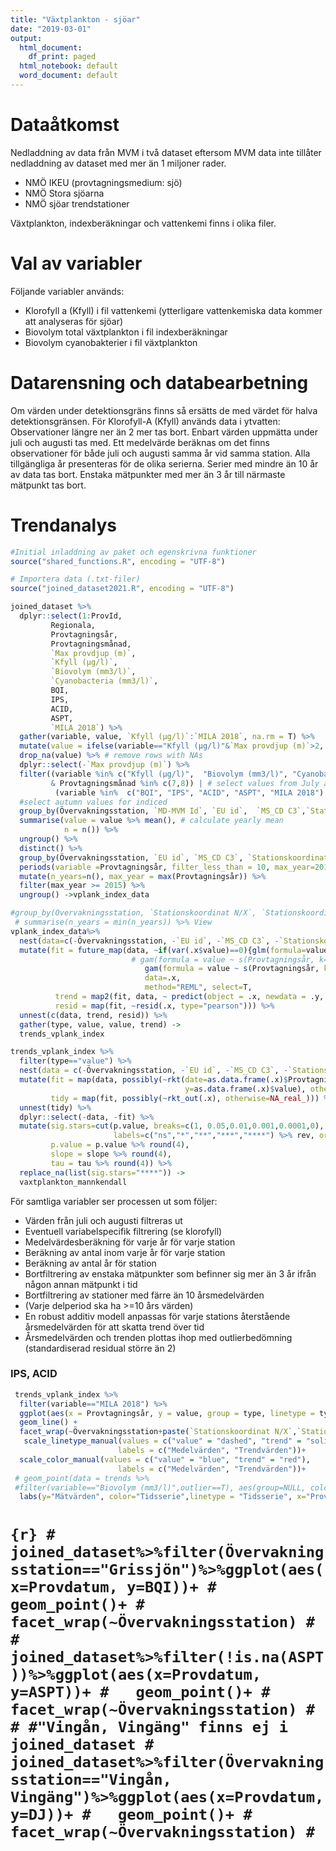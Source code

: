 ---
title: "Växtplankton - sjöar"
date: "2019-03-01"
output:
  html_document:
    df_print: paged
  html_notebook: default
  word_document: default
---

# Dataåtkomst

Nedladdning av data från MVM i två dataset eftersom MVM data inte tillåter nedladdning av dataset med mer än 1 miljoner rader. 

* NMÖ IKEU (provtagningsmedium: sjö)
* NMÖ Stora sjöarna
* NMÖ sjöar trendstationer

Växtplankton, indexberäkningar och vattenkemi finns i olika filer.

# Val av variabler
Följande variabler används:

*	Klorofyll a (Kfyll) i fil vattenkemi (ytterligare vattenkemiska data kommer att analyseras för sjöar)
*	Biovolym total växtplankton i fil indexberäkningar
*	Biovolym cyanobakterier i fil växtplankton

# Datarensning och databearbetning
Om värden under detektionsgräns finns så ersätts de med värdet för halva detektionsgränsen.
För Klorofyll-A (Kfyll) används data i ytvatten: Observationer längre ner än 2 mer tas bort. 
Enbart värden uppmätta under juli och augusti tas med. Ett medelvärde beräknas om det finns observationer för både juli och augusti samma år vid samma station. 
Alla tillgängliga år presenteras för de olika serierna.
Serier med mindre än 10 år av data tas bort. Enstaka mätpunkter med mer än 3 år till närmaste mätpunkt tas bort.

# Trendanalys

```{r include=FALSE}
#Initial inladdning av paket och egenskrivna funktioner
source("shared_functions.R", encoding = "UTF-8")
```

```{r include=FALSE}
# Importera data (.txt-filer)
source("joined_dataset2021.R", encoding = "UTF-8")
```





```{r include=FALSE}
joined_dataset %>% 
  dplyr::select(1:ProvId, 
         Regionala, 
         Provtagningsår, 
         Provtagningsmånad,
         `Max provdjup (m)`, 
         `Kfyll (µg/l)`,
         `Biovolym (mm3/l)`,
         `Cyanobacteria (mm3/l)`,
         BQI,
         IPS,
         ACID, 
         ASPT,
         `MILA 2018`) %>% 
  gather(variable, value, `Kfyll (µg/l)`:`MILA 2018`, na.rm = T) %>% 
  mutate(value = ifelse(variable=="Kfyll (µg/l)"&`Max provdjup (m)`>2, NA_real_, value)) %>% # set Kfyll values for maximum sample depth more than 2 meter to NA
  drop_na(value) %>% # remove rows with NAs
  dplyr::select(-`Max provdjup (m)`) %>% 
  filter((variable %in% c("Kfyll (µg/l)",  "Biovolym (mm3/l)", "Cyanobacteria (mm3/l)")
         & Provtagningsmånad %in% c(7,8)) | # select values from July and August 
          (variable %in%  c("BQI", "IPS", "ACID", "ASPT", "MILA 2018") & Provtagningsmånad %in% c(9,10,11)))%>%
  #select autumn values for indiced
  group_by(Övervakningsstation, `MD-MVM Id`, `EU id`,  `MS_CD C3`,`Stationskoordinat N/X`, `Stationskoordinat E/Y`, Provtagningsår, variable, Regionala) %>% 
  summarise(value = value %>% mean(), # calculate yearly mean
            n = n()) %>% 
  ungroup() %>% 
  distinct() %>% 
  group_by(Övervakningsstation, `EU id`, `MS_CD C3`, `Stationskoordinat N/X`, `Stationskoordinat E/Y`, variable) %>% 
  periods(variable =Provtagningsår, filter_less_than = 10, max_year=2017) %>%
  mutate(n_years=n(), max_year = max(Provtagningsår)) %>%
  filter(max_year >= 2015) %>% 
  ungroup() ->vplank_index_data
```


```{r include=FALSE}
#group_by(Övervakningsstation, `Stationskoordinat N/X`, `Stationskoordinat E/Y`, variable, Regionala)# %>%
 # summarise(n_years = min(n_years)) %>% View
vplank_index_data%>%
  nest(data=c(-Övervakningsstation, -`EU id`, -`MS_CD C3`, -`Stationskoordinat N/X`, -`Stationskoordinat E/Y`, -variable))%>% 
  mutate(fit = future_map(data, ~if(var(.x$value)==0){glm(formula=value~Provtagningsår, data=.x)}else{
                           # gam(formula = value ~ s(Provtagningsår, k=unique(.x$n_years-2)),
                              gam(formula = value ~ s(Provtagningsår, k=unique(floor(.x$n_years/2))),
                              data=.x, 
                              method="REML", select=T,                        )}, .progress=T),
          trend = map2(fit, data, ~ predict(object = .x, newdata = .y, type="response")),
          resid = map(fit, ~resid(.x, type="pearson"))) %>% 
  unnest(c(data, trend, resid)) %>% 
  gather(type, value, value, trend) ->
  trends_vplank_index
```

```{r include=FALSE}
trends_vplank_index %>% 
  filter(type=="value") %>% 
  nest(data = c(-Övervakningsstation, -`EU id`, -`MS_CD C3`, -`Stationskoordinat N/X`, -`Stationskoordinat E/Y`,-Regionala,-variable)) %>% 
  mutate(fit = map(data, possibly(~rkt(date=as.data.frame(.x)$Provtagningsår, 
                                       y=as.data.frame(.x)$value), otherwise=NA_real_)),
         tidy = map(fit, possibly(~rkt_out(.x), otherwise=NA_real_))) %>% 
  unnest(tidy) %>% 
  dplyr::select(-data, -fit) %>% 
  mutate(sig.stars=cut(p.value, breaks=c(1, 0.05,0.01,0.001,0.0001,0), 
                       labels=c("ns","*","**","***","****") %>% rev, ordered_result = T),
         p.value = p.value %>% round(4),
         slope = slope %>% round(4), 
         tau = tau %>% round(4)) %>% 
  replace_na(list(sig.stars="****")) -> 
  vaxtplankton_mannkendall
```

För samtliga variabler ser processen ut som följer:

 * Värden från juli och augusti filtreras ut
 * Eventuell variabelspecifik filtrering (se klorofyll)
 * Medelvärdesberäkning för varje år för varje station
 * Beräkning av antal inom varje år för varje station
 * Beräkning av antal år för station
 * Bortfiltrering av enstaka mätpunkter som befinner sig mer än 3 år ifrån någon annan mätpunkt i tid
 * Bortfiltrering av stationer med färre än 10 årsmedelvärden
 * (Varje delperiod ska ha >=10 års värden)
 * En robust additiv modell anpassas för varje stations återstående årsmedelvärden för att skatta trend över tid
 * Årsmedelvärden och trenden plottas ihop med outlierbedömning (standardiserad residual större än 2)
 

<!-- ## Klorofyll -->

<!-- För klorofyll filtreras värden där maxdjupet är större än 2 bort.  -->

<!-- ```{r echo=FALSE, fig.height=20, fig.width=20, message=FALSE, warning=FALSE, out.extra='angle=90'} -->
<!-- trends %>%  -->
<!--   filter(variable=="Kfyll (µg/l)") %>%  -->
<!--   ggplot(aes(x = Provtagningsår, y = value, group = type, linetype = type, color = type)) + -->
<!--   geom_line() + -->
<!--   facet_wrap(~Övervakningsstation+paste(`Stationskoordinat N/X`,`Stationskoordinat E/Y`), scales = "free_y")+ -->
<!--    scale_linetype_manual(values = c("value" = "dashed", "trend" = "solid"),  -->
<!--                         labels = c("Medelvärden", "Trendvärden"))+ -->
<!--   scale_color_manual(values = c("value" = "blue", "trend" = "red"),  -->
<!--                         labels = c("Medelvärden", "Trendvärden"))+ -->
<!--  # geom_point(data = trends %>%  -->
<!--   #filter(variable=="Kfyll (µg/l)",outlier==T), aes(group=NULL, color=NULL), color="red")+ -->
<!--   labs(y="Mätvärden", color="Tidsserie",linetype = "Tidsserie", x="Provtagningsår") -->
<!-- ``` -->


<!-- ## Biovolym -->

<!-- ### Växtplankton (totalt) -->

<!-- ```{r echo=FALSE, fig.height=20, fig.width=20, message=FALSE, warning=FALSE, out.extra='angle=90'} -->
<!-- trends %>%  -->
<!--   filter(variable=="Biovolym (mm3/l)") %>%  -->
<!--   ggplot(aes(x = Provtagningsår, y = value, group = type, linetype = type, color = type)) + -->
<!--   geom_line() + -->
<!--   facet_wrap(~Övervakningsstation+paste(`Stationskoordinat N/X`,`Stationskoordinat E/Y`), scales = "free_y")+ -->
<!--    scale_linetype_manual(values = c("value" = "dashed", "trend" = "solid"),  -->
<!--                         labels = c("Medelvärden", "Trendvärden"))+ -->
<!--   scale_color_manual(values = c("value" = "blue", "trend" = "red"),  -->
<!--                         labels = c("Medelvärden", "Trendvärden"))+ -->
<!--  # geom_point(data = trends %>%  -->
<!--  #filter(variable=="Biovolym (mm3/l)",outlier==T), aes(group=NULL, color=NULL), color="red")+ -->
<!--   labs(y="Mätvärden", color="Tidsserie",linetype = "Tidsserie", x="Provtagningsår") -->
<!-- ``` -->

<!-- ### Cyanobakterier -->

<!-- ```{r echo=FALSE, fig.height=20, fig.width=20, message=FALSE, warning=FALSE, out.extra='angle=90'} -->
<!-- trends %>%  -->
<!--   filter(variable=="Cyanobacteria (mm3/l)") %>%  -->
<!--   ggplot(aes(x = Provtagningsår, y = value, group = type, linetype = type, color = type)) + -->
<!--   geom_line() + -->
<!--   facet_wrap(~Övervakningsstation+paste(`Stationskoordinat N/X`,`Stationskoordinat E/Y`), scales = "free_y")+ -->
<!--    scale_linetype_manual(values = c("value" = "dashed", "trend" = "solid"),  -->
<!--                         labels = c("Medelvärden", "Trendvärden"))+ -->
<!--   scale_color_manual(values = c("value" = "blue", "trend" = "red"),  -->
<!--                         labels = c("Medelvärden", "Trendvärden"))+ -->
<!--  # geom_point(data = trends %>%  -->
<!--  # filter(variable=="Cyanobacteria (mm3/l)",outlier==T), aes(group=NULL, color=NULL), color="red")+ -->
<!--   labs(y="Mätvärden", color="Tidsserie",linetype = "Tidsserie", x="Provtagningsår") -->
<!-- ``` -->

<!-- # Mann-Kendall-tester -->

<!-- ```{r echo=FALSE, message=FALSE, warning=FALSE} -->
<!-- vaxtplankton_mannkendall %>%  -->
<!--   select(Övervakningsstation, `Stationskoordinat N/X`, `Stationskoordinat E/Y`, variable, p.value, statistic, slope, tau, sig.stars) %>% datatable() -->

<!-- ``` -->

<!-- ## Biovolym -->

### IPS, ACID

```{r echo=FALSE, fig.height=20, fig.width=20, message=FALSE, warning=FALSE, out.extra='angle=90'}
 trends_vplank_index %>%
  filter(variable=="MILA 2018") %>%
  ggplot(aes(x = Provtagningsår, y = value, group = type, linetype = type, color = type)) +
  geom_line() +
  facet_wrap(~Övervakningsstation+paste(`Stationskoordinat N/X`,`Stationskoordinat E/Y`), scales = "free_y")+
   scale_linetype_manual(values = c("value" = "dashed", "trend" = "solid"),
                        labels = c("Medelvärden", "Trendvärden"))+
  scale_color_manual(values = c("value" = "blue", "trend" = "red"),
                        labels = c("Medelvärden", "Trendvärden"))+
 # geom_point(data = trends %>%
 #filter(variable=="Biovolym (mm3/l)",outlier==T), aes(group=NULL, color=NULL), color="red")+
  labs(y="Mätvärden", color="Tidsserie",linetype = "Tidsserie", x="Provtagningsår")
```


# ```{r}
# joined_dataset%>%filter(Övervakningsstation=="Grissjön")%>%ggplot(aes(x=Provdatum, y=BQI))+
#   geom_point()+
#   facet_wrap(~Övervakningsstation)
# 
# joined_dataset%>%filter(!is.na(ASPT))%>%ggplot(aes(x=Provdatum, y=ASPT))+
#   geom_point()+
#   facet_wrap(~Övervakningsstation)
# 
# #"Vingån, Vingäng" finns ej i joined_dataset
# joined_dataset%>%filter(Övervakningsstation=="Vingån, Vingäng")%>%ggplot(aes(x=Provdatum, y=DJ))+
#   geom_point()+
#   facet_wrap(~Övervakningsstation)
# ```



